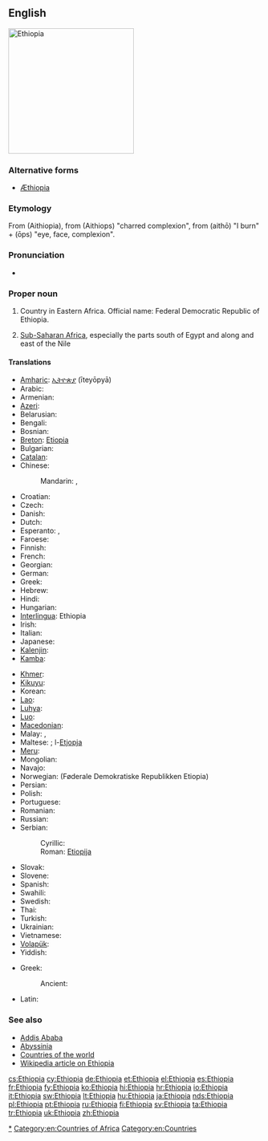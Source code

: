 ==English==
[[Image:Ethiopia (Africa orthographic projection).svg|250px|thumb|right|Ethiopia]]
{{wikipedia}}
{{wikipedia|Aethiopia (Classical Greek term)}}

===Alternative forms===
* [[Æthiopia]] {{qualifier|archaic}}

===Etymology===
From {{etyl|grc}} {{term|lang=grc|Αἰθιοπία}} (Aithiopia), from {{term|lang=grc|Αἰθίοψ}} (Aithiops) "charred complexion", from {{term|lang=grc|αἴθω}} (aithō) "I burn" + {{term|lang=grc|ὤψ}} (ōps) "eye, face, complexion".

===Pronunciation===
* {{IPA|/iθiˈoʊpiə/|lang=en}}

===Proper noun===
{{en-proper noun}}

# Country in Eastern Africa. Official name: Federal Democratic Republic of Ethiopia.
# {{historical}} [[sub-Saharan Africa|Sub-Saharan Africa]], especially the parts south of Egypt and along and east of the Nile

====Translations====
{{trans-top|country in Eastern Africa}}
* [[Amharic]]: [[ኢትዮጵያ]] (īteyōpyā)
* Arabic: {{t|ar|إثيوبيا|f|tr='ithiubiya}}
* Armenian: {{t-|hy|Եթովպիա|tr=Et’ovpia}}
* [[Azeri]]: {{t|az|Efiopiya}}
* Belarusian: {{t|be|Эфіопія|f|tr=Efiópija|xs=Belarusian}}
* Bengali: {{t|bn|ইথিওপিয়া|tr=ithi'ōpiẏā|sc=Beng|xs=Bengali}}
* Bosnian: {{t-|bs|Etiopija|f}}
* [[Breton]]: [[Etiopia]]
* Bulgarian: {{t|bg|Етиопия|f|tr=Etiópija}}
* [[Catalan]]: {{t|ca|Etiòpia|f}}
* Chinese:
*: Mandarin: {{t-|cmn|埃塞俄比亞|sc=Hani}},  {{t-|cmn|埃塞俄比亚|tr=Āisài'ébǐyà|sc=Hani}}
* Croatian: {{t+|hr|Etiopija|f}}
* Czech: {{t+|cs|Etiopie|f}}
* Danish: {{t+|da|Etiopien}}
* Dutch: {{t+|nl|Ethiopië}}
* Esperanto: {{t-|eo|Etiopio|xs=Esperanto}}, {{t-|eo|Etiopujo|xs=Esperanto}}
* Faroese: {{t|fo|Etiopia|f|n}}
* Finnish: {{t+|fi|Etiopia}}
* French: {{t+|fr|Éthiopie}}
* Georgian: {{t|ka|ეთიოპია|tr=etiopia|sc=Geor|xs=Georgian}}
* German: {{t+|de|Äthiopien|n}}
* Greek: {{t+|el|Αιθιοπία|f|tr=Aithiopía}}
* Hebrew: {{t|he|אתיופיה}}
* Hindi: {{t+|hi|इथियोपिया|tr=ithiyōpiyā|xs=Hindi}}
* Hungarian: {{t+|hu|Etiópia}}
* [[Interlingua]]: Ethiopia
* Irish: {{t|ga|Aetóip|f|alt=an Aetóip|xs=Irish}}
* Italian: {{t+|it|Etiopia|f}}
* Japanese: {{t+|ja|エチオピア|tr=Echiopia}}
* [[Kalenjin]]: {{tø|kln|Ethiopia}}
* [[Kamba]]: {{tø|kam|Ethiopia}}
{{trans-mid}}
* [[Khmer]]: {{t|km|អេត្យូពី|tr=ei tyo pi|sc=Khmr}}
* [[Kikuyu]]: {{tø|ki|Ethiopia}}
* Korean: {{t+|ko|에티오피아|tr=Etiopia|sc=Hang}}
* [[Lao]]: {{t-|lo|ເອທິໂອປີ|tr='eethi'oopii|sc=Laoo|xs=Lao}}
* [[Luhya]]: {{tø|luy|Ethiopia}}
* [[Luo]]: {{tø|luo|Ethiopia}}
* [[Macedonian]]: {{t+|mk|Етиопија|f|tr=Etiópija}}
* Malay: {{t|ms|Ethiopia}}, {{qualifier|probably obsolete}} {{t|ms|Habsyah}}
* Maltese: ; l-[[Etjopja]]
* [[Meru]]: {{tø|mer|Ethiopia}}
* Mongolian: {{t|mn|Этиоп|tr=Etióp|sc=Cyrl|xs=Mongolian}}
* Navajo: {{tø|nv|Iitáʼoobiyá}}
* Norwegian: {{t|no|Etiopia}} (Føderale Demokratiske Republikken Etiopia)
* Persian: {{t|fa|اتیوپی}}
* Polish: {{t+|pl|Etiopia|f}}
* Portuguese: {{t+|pt|Etiópia|f}}
* Romanian: {{t-|ro|Etiopia|f}}
* Russian: {{t-|ru|Эфиопия|f|tr=Efiópija}}
* Serbian:
*: Cyrillic: {{t-|sr|Етиопија|f|sc=Cyrl}}
*: Roman: [[Etiopija#Serbian|Etiopija]] {{f}}
* Slovak: {{t-|sk|Etiópia|f}}
* Slovene: {{t+|sl|Etiopija|f}}
* Spanish: {{t+|es|Etiopía|f}}
* Swahili: {{t+|sw|Uhabeshi|xs=Swahili}}
* Swedish: {{t+|sv|Etiopien}}
* Thai: {{t|th|เอธิโอเปีย|tr=aytíōbpia}}
* Turkish: {{t+|tr|Etiyopya}}
* Ukrainian: {{t+|uk|Ефіопія|f|tr=Efiópija|xs=Ukrainian}}
* Vietnamese: {{t-|vi|Ethiopia|xs=Vietnamese}}
* [[Volapük]]: {{t+|vo|Lätiopän|xs=Volapük}}
* Yiddish: {{t|yi|עטיאָפיע|tr=Etiopye|sc=Hebr|xs=Yiddish}}
{{trans-bottom}}

{{trans-top|Sub-Saharan Africa (historical)}}
* Greek:
*: Ancient: {{tø|grc|Αἰθιοπία|f|sc=polytonic|tr=Aithiopiā}}
{{trans-mid}}
* Latin: {{t|la|Aethiopia|f}}
{{trans-bottom}}

===See also===
* [[Addis Ababa]]
* [[Abyssinia]]
* [[Appendix:Countries of the world|Countries of the world]]
* [[w:Ethiopia|Wikipedia article on Ethiopia]]

[[Category:en:Ethiopia|*]]
[[Category:en:Countries of Africa]]
[[Category:en:Countries]]

[[cs:Ethiopia]]
[[cy:Ethiopia]]
[[de:Ethiopia]]
[[et:Ethiopia]]
[[el:Ethiopia]]
[[es:Ethiopia]]
[[fr:Ethiopia]]
[[fy:Ethiopia]]
[[ko:Ethiopia]]
[[hi:Ethiopia]]
[[hr:Ethiopia]]
[[io:Ethiopia]]
[[it:Ethiopia]]
[[sw:Ethiopia]]
[[lt:Ethiopia]]
[[hu:Ethiopia]]
[[ja:Ethiopia]]
[[nds:Ethiopia]]
[[pl:Ethiopia]]
[[pt:Ethiopia]]
[[ru:Ethiopia]]
[[fi:Ethiopia]]
[[sv:Ethiopia]]
[[ta:Ethiopia]]
[[tr:Ethiopia]]
[[uk:Ethiopia]]
[[zh:Ethiopia]]